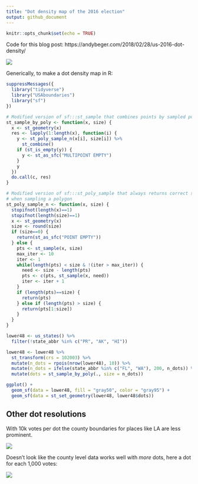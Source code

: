```yaml
---
title: "Dot density map of the 2016 election"
output: github_document
---
```


```r
knitr::opts_chunk$set(echo = TRUE)
```

Code for this blog post: https://andybeger.com/2018/02/28/us-2016-dot-density/

![](us-2016-dot-density-medium.png)

Generically, to make a dot density map in R:

```r
suppressMessages({
  library("tidyverse")
  library("USAboundaries")
  library("sf")
})

# Modified version of sf:::st_sample that combines points by sampled polyon
st_sample_by_poly <- function(x, size) {
  x <- st_geometry(x)
  res <- lapply(1:length(x), function(i) {
    y <- st_poly_sample_n(x[i], size[i]) %>%
      st_combine()
    if (st_is_empty(y)) {
      y <- st_as_sfc("MULTIPOINT EMPTY")
    }
    y
  })
  do.call(c, res)
}

# Modified version of sf:::st_poly_sample that always returns correct size
# when sampling a polygon
st_poly_sample_n <- function(x, size) {
  stopifnot(length(x)==1)
  stopifnot(length(size)==1)
  x <- st_geometry(x)
  size <- round(size)
  if (size==0) {
    return(st_as_sfc("POINT EMPTY"))
  } else {
    pts <- st_sample(x, size)
    max_iter <- 10
    iter <- 1
    while(length(pts) < size & !(iter > max_iter)) {
      need <- size - length(pts)
      pts <- c(pts, st_sample(x, need))
      iter <- iter + 1
    }
    if (length(pts)==size) {
      return(pts)
    } else if (length(pts) > size) {
      return(pts[1:size])
    }
  }
}

lower48 <- us_states() %>%
  filter(!state_abbr %in% c("PR", "AK", "HI"))

lower48 <- lower48 %>%
  st_transform(crs = 102003) %>%
  mutate(n_dots = rpois(nrow(lower48), 10)) %>%
  mutate(n_dots = ifelse(state_abbr %in% c("FL", "WA"), 200, n_dots)) %>%
  mutate(dots = st_sample_by_poly(., size = n_dots))

ggplot() +
  geom_sf(data = lower48, fill = "gray50", color = "gray95") +
  geom_sf(data = st_set_geometry(lower48, lower48$dots))


```

## Other dot resolutions

With 10k votes per dot the county boundaries for places like LA are less prominent.

![](us-2016-dot-density-rough.png)

Doesn't look like the county level data works well with *more* dots, here a dot for each 1,000 votes:

![](us-2016-dot-density-fine.png)
